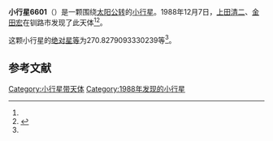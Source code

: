 {{Infobox planet
| bgcolour = #FFFFC0
| name = 6601
| symbol = 
| image = 
| caption = 
| discovery = yes
| discovery_ref = 
| discoverer = [[上田清二|上田清二]]、[[金田宏|金田宏]]
| discovery_site = [[钏路市|钏路市]] 
| discovered = 1988年12月7日
| designations = yes
| mp_name = 
| named_after = 
| alt_names = 1988 XK1/ 1973 SH6 / 1973 SP3 / 1984 UN
| mp_category = [[主带小行星|主带小行星]]
| orbit_ref = <ref name="a">[http://ssd.jpl.nasa.gov/sbdb.cgi?sstr=6601 6601] {{Wayback|url=http://ssd.jpl.nasa.gov/sbdb.cgi?sstr=6601 |date=20110610044618 }}，小行星數據庫瀏覽器（JPL Small-Body Database Browser）－[[美国国家航空航天局|美国国家航空航天局]]喷气推进实验室</ref>
| epoch = 2456400.5 (2013年4月18日更新)
| aphelion = {{convert|2.932442689352923|AU|km|3|abbr=on|lk=out}}
| perihelion = {{convert|1.812029689020301|AU|km|3|abbr=on}}
| semimajor = {{convert|2.372236189186612|AU|km|3|abbr=on}}
| eccentricity = 0.236151233
| period = 1334.551437 [[日|日]]<br />3.65[[儒略年|儒略年]]
| avg_speed = 
| inclination = 2.262748862260822
| asc_node = 71.97670304745299
| mean_anomaly = 
| arg_peri = 270.8279093330239
| satellites = 
| physical_characteristics = yes
| dimensions = 
| mass = 
| density = 
| surface_grav = 
| escape_velocity = 
| sidereal_day = 
| axial_tilt = 
| pole_ecliptic_lat = 
| pole_ecliptic_lon = 
| albedo = 
| temperatures= 
| temp_name1 = 
| mean_temp_1 = 
| max_temp_1 = 
| temp_name2 = 
| max_temp_2 = 
| spectral_type = 
| abs_magnitude = 270.8279093330239
}}

'''小行星6601'''（{{lang-en|6601}}）是一颗围绕[[太阳|太阳]][[公转|公转]]的[[小行星|小行星]]。1988年12月7日，[[上田清二|上田清二]]、[[金田宏|金田宏]]在钏路市发现了此天体<ref name="a" /><ref>{{cite news|title=小行星列表|url=http://cfa-www.harvard.edu/iau/lists/NumberedMPs.txt|accessdate=2013-07-08|newspaper=哈佛大学|archive-date=2008-05-17|archive-url=https://web.archive.org/web/20080517010638/http://cfa-www.harvard.edu/iau/lists/NumberedMPs.txt|dead-url=no}}</ref>。

这颗小行星的[[绝对星等|绝对星等]]为270.8279093330239等<ref name="a" />。

==参考文献==
{{reflist}}
{{Minor Planet Number|[[小行星6600|小行星6600]]|[[小行星6602|小行星6602]]}}

{{小天体}}

[[Category:小行星带天体|Category:小行星带天体]]
[[Category:1988年发现的小行星|Category:1988年发现的小行星]]

{{asteroid-stub}}